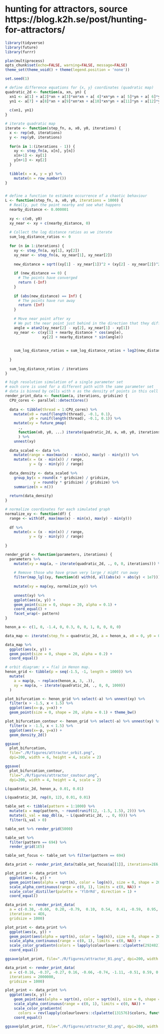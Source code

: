 # hunting for attractors, source https://blog.k2h.se/post/hunting-for-attractors/

```r
library(tidyverse)
library(future)
library(furrr)

plan(multiprocess)
opts_chunk$set(echo=FALSE, warning=FALSE, message=FALSE)
theme_set(theme_void() + theme(legend.position = 'none'))

set.seed(1)

```


```r
# define difference equations for {x, y} coordinates (quadratic map)
quadratic_2d <- function(a, xn, yn) {
  xn1 <- a[1] + a[2]*xn + a[3]*xn*xn + a[ 4]*xn*yn + a[ 5]*yn + a[ 6]*yn*yn
  yn1 <- a[7] + a[8]*xn + a[9]*xn*xn + a[10]*xn*yn + a[11]*yn + a[12]*yn*yn
  
  c(xn1, yn1)
}

# iterate quadratic map
iterate <- function(step_fn, a, x0, y0, iterations) {
  x <- rep(x0, iterations)
  y <- rep(y0, iterations)
  
  for(n in 1:(iterations - 1)) {
    xy <- step_fn(a, x[n], y[n])
    x[n+1] <- xy[1]
    y[n+1] <- xy[2]
  }
  
  tibble(x = x, y = y) %>%
    mutate(n = row_number())
}



```

```r
# define a function to estimate occurrence of a chaotic behaviour
L <- function(step_fn, a, x0, y0, iterations = 1000) {
  # Really, put the point nearby and see what happens
  nearby_distance <- 0.000001
  
  xy <- c(x0, y0)
  xy_near <- xy + c(nearby_distance, 0)
  
  # Collect the log distance ratios as we iterate
  sum_log_distance_ratios <- 0
  
  for (n in 1:iterations) {
    xy <- step_fn(a, xy[1], xy[2])
    xy_near <- step_fn(a, xy_near[1], xy_near[2])
    
    new_distance = sqrt((xy[1] - xy_near[1])^2 + (xy[2] - xy_near[2])^2)
    
    if (new_distance == 0) {
      # The points have converged
      return (-Inf)
    }
    
    if (abs(new_distance) == Inf) {
      # The points have run away
      return (Inf)
    }
    
    # Move near point after xy
    # We put the near point just behind in the direction that they differ
    angle = atan2(xy_near[2] - xy[2], xy_near[1] - xy[1])
    xy_near <- c(xy[1] + nearby_distance * cos(angle),
                 xy[2] + nearby_distance * sin(angle))
    
    
    sum_log_distance_ratios = sum_log_distance_ratios + log2(new_distance / nearby_distance)
    
  }
  
  sum_log_distance_ratios / iterations
}

# high resolution simulation of a single parameter set
# each core is used for a different path with the same parameter set
# data is binned by cells with n as the density of points in this cell
render_print_data <- function(a, iterations, gridsize) {
  CPU_cores <- parallel::detectCores()
  
  data <- tibble(thread = 1:CPU_cores) %>%
    mutate(x0 = runif(length(thread), -0.1, 0.1),
           y0 = runif(length(thread), -0.1, 0.1)) %>%
    mutate(xy = future_pmap(
      .,
      function(x0, y0, ...) iterate(quadratic_2d, a, x0, y0, iterations / CPU_cores))
      ) %>%
    unnest(xy) 
  
  data_scaled <- data %>% 
    mutate(range = max(max(x) - min(x), max(y) - min(y))) %>%
    mutate(x = (x - min(x)) / range,
           y = (y - min(y)) / range)
  
  data_density <- data_scaled %>%
    group_by(x = round(x * gridsize) / gridsize,
             y = round(y * gridsize) / gridsize) %>%
    summarize(n = n())
  
  return(data_density)
}


```

```r
# normalize coordinates for each simulated graph
normalize_xy <- function(df) {
  range <- with(df, max(max(x) - min(x), max(y) - min(y)))
  
  df %>%
    mutate(x = (x - min(x)) / range,
           y = (y - min(y)) / range)
  
}

render_grid <- function(parameters, iterations) {
  parameters %>%
    mutate(xy = map(a, ~ iterate(quadratic_2d, ., 0, 0, iterations))) %>%
    
    # Remove those who have grown very large / might run away
    filter(map_lgl(xy, function(d) with(d, all(abs(x) + abs(y) < 1e7)))) %>%
    
    mutate(xy = map(xy, normalize_xy)) %>%
    
    unnest(xy) %>%
    ggplot(aes(x, y)) +
    geom_point(size = 0, shape = 20, alpha = 0.1) +
    coord_equal() +
    facet_wrap(~ pattern)
}

```


```r
henon_a <- c(1, 0, -1.4, 0, 0.3, 0, 0, 1, 0, 0, 0, 0)

data_map <- iterate(step_fn = quadratic_2d, a = henon_a, x0 = 0, y0 = 0, iterations = 5000)

data_map %>%
  ggplot(aes(x, y)) +
  geom_point(size = 0, shape = 20, alpha = 0.2) + 
  coord_equal() 

# orbit diagram: x = f(a) in Henon map.
henon_grid <- tibble(p = seq(-1.5, -1, length = 1000)) %>%
  mutate(
    a = map(p, ~ replace(henon_a, 3, .)),
    xy = map(a, ~ iterate(quadratic_2d, ., 0, 0, 1000))
  )

plot_bifurcation <- henon_grid %>% select(-a) %>% unnest(xy) %>% 
  filter(x > -1.5, x < 1.5) %>% 
  ggplot(aes(x=-p, y=x)) +
  geom_point(size = 0, shape = 20, alpha = 0.1) + theme_bw()

plot_bifurcation_contour <- henon_grid %>% select(-a) %>% unnest(xy) %>% 
  filter(x > -1.5, x < 1.5) %>% 
  ggplot(aes(x=-p, y=x)) +
  geom_density_2d() 

ggsave(
  plot_bifurcation,
  file="./R/figures/attractor_orbit.png",
  dpi=200, width = 6, height = 4, scale = 2)

ggsave(
  plot_bifurcation_contour,
  file="./R/figures/attractor_coutour.png",
  dpi=200, width = 4, height = 4, scale = 2)
```


```r
L(quadratic_2d, henon_a, 0.01, 0.01)

L(quadratic_2d, rep(0, 12), 0.01, 0.01)

table_set <- tibble(pattern = 1:1000) %>%
  mutate(a = map(pattern, ~ round(runif(12, -1.5, 1.5), 2))) %>%
  mutate(L_val = map_dbl(a, ~ L(quadratic_2d, ., 0, 0))) %>%
  filter(L_val > 0)

table_set %>% render_grid(5000)

table_set %>%
  filter(pattern == 694) %>%
  render_grid(1E5) 

```


```r
table_set_focus <- table_set %>% filter(pattern == 694)

data_print <- render_print_data(table_set_focus$a[[1]], iterations=2E6, gridsize=1000)

plot_print <- data_print %>%
  ggplot(aes(x, y)) +
  geom_point(aes(alpha = sqrt(n), color = log(n)), size = 0, shape = 20) +
  scale_alpha_continuous(range = c(0, 1), limits = c(0, NA)) +
  scale_color_distiller(palette = 'YlOrRd', direction = 1) +
  coord_equal()

```

```r
data_print <- render_print_data(
  a = c(-0.38, -0.60,  0.20, -0.79,  0.10,  0.54,  0.41, -0.59,  0.95, -1.19, -0.65, -0.66),
  iterations = 4E6,
  gridsize = 1000)

plot_print <- data_print %>%
  ggplot(aes(x, y)) +
  geom_point(aes(alpha = sqrt(n), color = log(n)), size = 0, shape = 20) +
  scale_alpha_continuous(range = c(0, 1), limits = c(0, NA)) +
  scale_color_gradientn(colors = lapply(colourlovers::clpalette(292482)$colors, function(c) paste0('#', c))) +
  coord_equal()

ggsave(plot_print, file="./R/figures/attractor_01.png", dpi=200, width = 4, height = 6, scale = 1)

data_print <- render_print_data(
  a = c(-0.16, -0.37, -0.27, 0.16, -0.66, -0.74, -1.11, -0.51, 0.59, 0.81, -0.06, -0.44),
  iterations = 2000000,
  gridsize = 1000)

plot_print <- data_print %>%
  ggplot(aes(x, y)) +
    geom_point(aes(alpha = sqrt(n), color = sqrt(n)), size = 0, shape = 20) +
    scale_alpha_continuous(range = c(0, 1), limits = c(0, NA)) +
    scale_color_gradientn(
      colors = rev(lapply(colourlovers::clpalette(131576)$colors, function(c) paste0('#', c)))) +
    coord_equal()

ggsave(plot_print, file="./R/figures/attractor_02.png", dpi=200, width = 4, height = 6, scale = 1)
```






